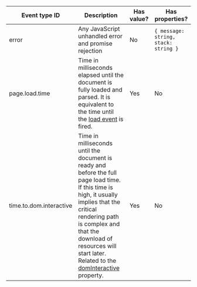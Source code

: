 | **Event type ID** | **Description** | **Has value?** | **Has properties?** |
| --- | --- | --- | --- |
| error | Any JavaScript unhandled error and promise rejection | No | ```{ message: string, stack: string }``` |
| page.load.time | Time in milliseconds elapsed until the document is fully loaded and parsed. It is equivalent to the time until the [load event](https://developer.mozilla.org/en-US/docs/Web/API/Window/load_event) is fired. | Yes | No |
| time.to.dom.interactive | Time in milliseconds until the document is ready and before the full page load time. If this time is high, it usually implies that the critical rendering path is complex and that the download of resources will start later. Related to the [domInteractive](https://developer.mozilla.org/en-US/docs/Web/API/PerformanceNavigationTiming/domInteractive) property. | Yes | No |